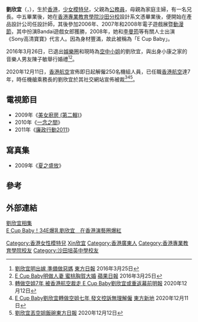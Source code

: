 {{不是|鄭欣宜|劉欣宜 (台灣)}}
{{藝人
| 姓名 = 劉欣宜
| 類型 = 女演員
| 圖片 = 
| 圖片尺寸 = 
| 圖片簡介 = 
| 原名 = 劉欣宜
| 外文名 =
| 外文 = 
| 羅馬拼音 = 
| 英文名 = Miyoko Lau
| 綽號 =
| 其他藝名 = E Cup Baby
| 國籍 = {{CNHK}}
| 籍貫 = 
| 出生日期 ={{birth date and age|1988|10|21}}
| 出生地點 ={{BHKG}} 
| 逝世日期 =  
| 逝世地點 = 
| 職業 = 
| 語言 = 廣東話、英語、普通話
| 教育程度 = [[香港專業教育學院沙田分校|香港專業教育學院沙田分校]]設計系文憑畢業
| 宗教信仰 = 
| 配偶 = {{marriage|陳子敏|2016}}
| 音樂類型 = 
| 演奏樂器 = 
| 出身地 = 
| 出道作 = 
| 出道日期 = 
| 代表作 = 
| 活躍年代 = 
| 唱片公司 = 
| 經紀公司 = 
| 網站 = 
| 相關團體 =
| awards = 
| IMDb = 
}}

'''劉欣宜'''（{{lang-en|'''Miyoko Yan Yee LAU'''}}，{{bd|1988年|10月21日}}），生於[[香港|香港]]，[[少女模特兒|少女模特兒]]，父親為[[香港公務員|公務員]]，母親為家庭主婦，有一名兄長。中五畢業後，她在[[香港專業教育學院沙田分校|香港專業教育學院沙田分校]]設計系文憑畢業後，便開始在產品設計公司任設計師，其後參加2006年、2007年和2008年電子遊戲展暨[[香港動漫節|動漫節]]，其中扮演Bandai遊戲女郎獲勝，2008年，她和[[李曼筠|李曼筠]]等有關人士出演《Sony高清寶寶》代言人。因為身材豐滿，故此被稱為「E Cup Baby」。

2016年3月26日，已退出[[娛樂圈|娛樂圈]]和現時為[[空中小姐|空中小姐]]的劉欣宜，與出身小康之家的音樂人男友陳子敏舉行婚禮<ref>[http://orientaldaily.on.cc/cnt/entertainment/20160325/00282_024.html 劉欣宜明出嫁 準備做惡媽] {{Wayback|url=http://orientaldaily.on.cc/cnt/entertainment/20160325/00282_024.html |date=20191031142549 }}[[東方日報|東方日報]] 2016年3月25日</ref><ref>[http://hk.apple.nextmedia.com/entertainment/art/20160325/19543843 E Cup Baby明做人妻 蜜桃胸賀大婚] {{Wayback|url=http://hk.apple.nextmedia.com/entertainment/art/20160325/19543843 |date=20160807135742 }}[[蘋果日報|蘋果日報]] 2016年3月25日</ref>。

2020年12月11日，[[香港航空|香港航空]]宣佈即日起解僱250名機組人員，已任職[[香港航空|香港航空]]達7年，時任機艙乘務長的劉欣宜於其社交網站宣佈被裁<ref>[https://news.mingpao.com/pns/%E5%A8%9B%E6%A8%82/article/20201212/s00016/1607712518717/%E8%BD%89%E5%81%9A%E7%A9%BA%E5%A7%907%E5%B9%B4-%E8%A2%AB%E9%A6%99%E6%B8%AF%E8%88%AA%E7%A9%BA%E8%A3%81%E8%B5%B0-e-cup-baby%E5%8A%89%E6%AC%A3%E5%AE%9C%E6%88%96%E9%87%8D%E8%BF%94%E5%B9%95%E5%89%8D 轉做空姐7年 被香港航空裁走 E Cup Baby劉欣宜或重返幕前][[明報|明報]] 2020年12月12日</ref><ref>[https://www.orientalsunday.hk/%E6%9C%80%E6%96%B0%E5%A8%9B%E8%81%9E/e-cup-baby%EF%BC%8D%E5%8A%89%E6%AC%A3%E5%AE%9C%EF%BC%8Dplt-409591/ E Cup Baby劉欣宜轉做空姐七年 發文控訴無理解僱] {{Wayback|url=https://www.orientalsunday.hk/%E6%9C%80%E6%96%B0%E5%A8%9B%E8%81%9E/e-cup-baby%EF%BC%8D%E5%8A%89%E6%AC%A3%E5%AE%9C%EF%BC%8Dplt-409591/ |date=20210227043152 }}[[東方新地|東方新地]] 2020年12月11日</ref><ref>[https://orientaldaily.on.cc/cnt/entertainment/20201212/00282_031.html 劉欣宜丟空姐飯碗][[東方日報|東方日報]] 2020年12月12日</ref>。

==電視節目==
* 2009年《[[美女廚房_(第二輯)|美女廚房 (第二輯)]]》
* 2010年《[[一念之間_(香港電視劇)|一念之間]]》
* 2011年《[[廉政行動2011|廉政行動2011]]》

==寫真集==
* 2009年《[[夏之盛放|夏之盛放]]》

==參考==
{{REFLIST}}

== 外部連結 ==
[http://www.fotop.net/samwu/miyoko 劉欣宜相集] {{Wayback|url=http://www.fotop.net/samwu/miyoko |date=20190913003712 }}<br/>
[http://www.nownews.com/2009/02/15/350-2408706.htm E Cup Baby！34E爆乳劉欣宜　在香港演藝圈爆紅] {{Wayback|url=http://www.nownews.com/2009/02/15/350-2408706.htm |date=20100217155357 }}
{{DEFAULTSORT:Lau劉欣宜}}
[[Category:香港女性模特兒|Category:香港女性模特兒]]
[[Category:劉姓|Xin欣宜]]
[[Category:香港廣東人|Category:香港廣東人]]
[[Category:香港專業教育學院校友|Category:香港專業教育學院校友]]
[[Category:沙田培英中學校友|Category:沙田培英中學校友]]